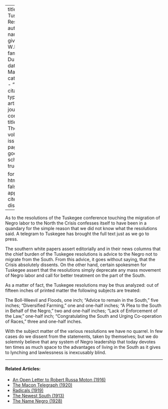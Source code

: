 
---
title: 'The Tuskegee Resolutions'
author:
  - name:
      given: W.E.B.
      family: Du Bois
date: Mar. 1917
categories: 
  - ""
citation: 
  type: article-journal
  container-title: The Crisis
  volume: 13
  issue: 5
  page: 219
google-scholar: true

format:
  html:
    toc: false
    appendix-cite-as: display
---



As to the resolutions of the Tuskegee conference touching the migration of Negro labor to the North the <span class="crisis-title">Crisis</span> confesses itself to have been in a quandary for the simple reason that we did not know what the resolutions said. A telegram to Tuskegee has brought the full text just as we go to press.

The southern white papers assert editorially and in their news columns that the chief burden of the Tuskegee resolutions is advice to the Negro not to migrate from the South. From this advice, it goes without saying, that the <span class="crisis-title">Crisis</span> absolutely dissents. On the other hand, certain spokesmen for Tuskegee assert that the resolutions simply deprecate any mass movement of Negro labor and call for better treatment on the part of the South.

As a matter of fact, the Tuskegee resolutions may be thus analyzed: out of fifteen inches of printed matter the following subjects are treated:

The Boll-Weevil and Floods, one inch; "Advice to remain in the South," five inches; "Diversified Farming," one and one-half inches; "A Plea to the South in Behalf of the Negro," two and one-half inches; "Lack of Enforcement of the Law," one-half inch; "Congratulating the South and Urging Co-operation of Races," three and one-half inches.

With the subject matter of the various resolutions we have no quarrel. In few cases do we dissent from the statements, taken by themselves; but we do solemnly believe that any system of Negro leadership that today devotes ten times as much space to the advantages of living in the South as it gives to lynching and lawlessness is inexcusably blind.

<!-- Similar articles start here -->
<div  class="clear-wrap"></div>
<hr>
#### Related Articles:

* [An Open Letter to Robert Russa Moton (1916)](/Volumes/12/03/open_letter.html)
* [The Macon Telegraph (1920)](/Volumes/19/03/macon_telegraph.html)
* [Radicals (1919)](/Volumes/19/02/radicals.html)
* [The Newest South (1913)](/Volumes/06/03/newest_south.html)
* [The Name Negro (1928)](/Volumes/35/03/name_negro.html)

<!-- Similar articles end here -->